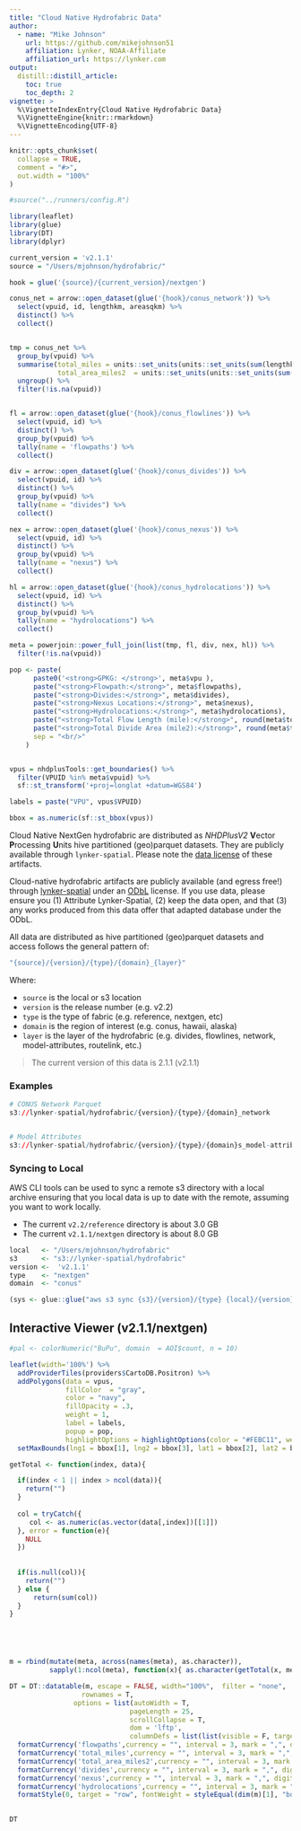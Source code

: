 ```yaml
---
title: "Cloud Native Hydrofabric Data"
author:
  - name: "Mike Johnson"
    url: https://github.com/mikejohnson51
    affiliation: Lynker, NOAA-Affiliate
    affiliation_url: https://lynker.com
output:
  distill::distill_article:
    toc: true
    toc_depth: 2
vignette: >
  %\VignetteIndexEntry{Cloud Native Hydrofabric Data}
  %\VignetteEngine{knitr::rmarkdown}
  %\VignetteEncoding{UTF-8}
---
```


```r
knitr::opts_chunk$set(
  collapse = TRUE,
  comment = "#>",
  out.width = "100%"
)
```

```r
#source("../runners/config.R")

library(leaflet)
library(glue)
library(DT)
library(dplyr)
```

```r

current_version = 'v2.1.1'
source = "/Users/mjohnson/hydrofabric/"

hook = glue('{source}/{current_version}/nextgen')

conus_net = arrow::open_dataset(glue('{hook}/conus_network')) %>% 
  select(vpuid, id, lengthkm, areasqkm) %>% 
  distinct() %>% 
  collect()


tmp = conus_net %>% 
  group_by(vpuid) %>% 
  summarise(total_miles = units::set_units(units::set_units(sum(lengthkm, na.rm = T), "km"), "miles"),
            total_area_miles2  = units::set_units(units::set_units(sum(lengthkm, na.rm = T), "km2"), "miles2")) %>% 
  ungroup() %>% 
  filter(!is.na(vpuid))


fl = arrow::open_dataset(glue('{hook}/conus_flowlines')) %>% 
  select(vpuid, id) %>% 
  distinct() %>% 
  group_by(vpuid) %>% 
  tally(name = 'flowpaths') %>% 
  collect()

div = arrow::open_dataset(glue('{hook}/conus_divides')) %>% 
  select(vpuid, id) %>% 
  distinct() %>% 
  group_by(vpuid) %>% 
  tally(name = "divides") %>% 
  collect()

nex = arrow::open_dataset(glue('{hook}/conus_nexus')) %>% 
  select(vpuid, id) %>% 
  distinct() %>% 
  group_by(vpuid) %>% 
  tally(name = "nexus") %>% 
  collect()

hl = arrow::open_dataset(glue('{hook}/conus_hydrolocations')) %>% 
  select(vpuid, id) %>% 
  distinct() %>% 
  group_by(vpuid) %>% 
  tally(name = "hydrolocations") %>% 
  collect()

meta = powerjoin::power_full_join(list(tmp, fl, div, nex, hl)) %>% 
  filter(!is.na(vpuid))

pop <- paste(
      paste0('<strong>GPKG: </strong>', meta$vpu ),
      paste("<strong>Flowpath:</strong>", meta$flowpaths),
      paste("<strong>Divides:</strong>", meta$divides),
      paste("<strong>Nexus Locations:</strong>", meta$nexus),
      paste("<strong>Hydrolocations:</strong>", meta$hydrolocations),
      paste("<strong>Total Flow Length (mile):</strong>", round(meta$total_miles)),
      paste("<strong>Total Divide Area (mile2):</strong>", round(meta$total_area_miles2)),
      sep = "<br/>"
    )


vpus = nhdplusTools::get_boundaries() %>%
  filter(VPUID %in% meta$vpuid) %>% 
  sf::st_transform('+proj=longlat +datum=WGS84')

labels = paste("VPU", vpus$VPUID)

bbox = as.numeric(sf::st_bbox(vpus))

```

Cloud Native NextGen hydrofabric are distributed as _NHDPlusV2_ **V**ector **P**rocessing **U**nits hive partitioned (geo)parquet datasets. They are publicly available  through `lynker-spatial`. Please note the [data license](https://lynker-spatial.s3.amazonaws.com/copyright.html) of these artifacts.

Cloud-native hydrofabric artifacts are publicly available (and egress free!) through [lynker-spatial](https://www.lynker-spatial.com/) under an [ODbL](https://opendatacommons.org/licenses/odbl/summary/) license. If you use data, please ensure you (1) Attribute Lynker-Spatial, (2) keep the data open, and that (3) any works produced from this data offer that adapted database under the ODbL. 

All data are distributed as hive partitioned (geo)parquet datasets and access follows the general pattern of: 

```r
"{source}/{version}/{type}/{domain}_{layer}"
```

Where:

* `source` is the local or s3 location
* `version` is the release number (e.g. v2.2)
* `type` is the type of fabric (e.g. reference, nextgen, etc)
* `domain` is the region of interest (e.g. conus, hawaii, alaska)
* `layer` is the layer of the hydrofabric (e.g. divides, flowlines, network, model-attributes, routelink, etc.)

> The current version of this data is 2.1.1 (v2.1.1)

### Examples

```r
# CONUS Network Parquet
s3://lynker-spatial/hydrofabric/{version}/{type}/{domain}_network


# Model Attributes
s3://lynker-spatial/hydrofabric/{version}/{type}/{domain}s_model-attributes/
```

### Syncing to Local

AWS CLI tools can be used to sync a remote s3 directory with a local archive ensuring that you local data is up to date with the remote, assuming you want to work locally.

* The current `v2.2/reference` directory is about 3.0 GB
* The current `v2.1.1/nextgen` directory is about 8.0 GB

```r
local   <- "/Users/mjohnson/hydrofabric"
s3      <- "s3://lynker-spatial/hydrofabric"
version <-  'v2.1.1'
type    <- "nextgen"
domain  <- "conus"

(sys <- glue::glue("aws s3 sync {s3}/{version}/{type} {local}/{version}/{type}"))
```

## Interactive Viewer (v2.1.1/nextgen)

```r
#pal <- colorNumeric("BuPu", domain  = AOI$count, n = 10)

leaflet(width='100%') %>% 
  addProviderTiles(providers$CartoDB.Positron) %>% 
  addPolygons(data = vpus, 
              fillColor  = "gray", 
              color = "navy",
              fillOpacity = .3,
              weight = 1, 
              label = labels,
              popup = pop,
              highlightOptions = highlightOptions(color = "#FEBC11", weight = 5, bringToFront = FALSE, opacity = 1)) %>% 
  setMaxBounds(lng1 = bbox[1], lng2 = bbox[3], lat1 = bbox[2], lat2 = bbox[4])


```

```r

getTotal <- function(index, data){

  if(index < 1 || index > ncol(data)){
    return("")
  }  
  
  col = tryCatch({
     col <- as.numeric(as.vector(data[,index])[[1]])
  }, error = function(e){
    NULL
  })
 
  
  if(is.null(col)){
    return("")
  } else {
      return(sum(col))
  }
}





m = rbind(mutate(meta, across(names(meta), as.character)),
          sapply(1:ncol(meta), function(x){ as.character(getTotal(x, meta)) }))

DT = DT::datatable(m, escape = FALSE, width="100%",  filter = "none", 
                  rownames = T,
                options = list(autoWidth = T, 
                              pageLength = 25, 
                              scrollCollapse = T,
                              dom = 'lftp',
                              columnDefs = list(list(visible = F, targets = 0)))) %>% 
  formatCurrency('flowpaths',currency = "", interval = 3, mark = ",", digits =0) %>% 
  formatCurrency('total_miles',currency = "", interval = 3, mark = ",", digits =0) %>% 
  formatCurrency('total_area_miles2',currency = "", interval = 3, mark = ",", digits =0) %>% 
  formatCurrency('divides',currency = "", interval = 3, mark = ",", digits =0) %>% 
  formatCurrency('nexus',currency = "", interval = 3, mark = ",", digits =0) %>% 
  formatCurrency('hydrolocations',currency = "", interval = 3, mark = ",", digits =0) %>% 
  formatStyle(0, target = "row", fontWeight = styleEqual(dim(m)[1], "bold"))

  
DT
```

